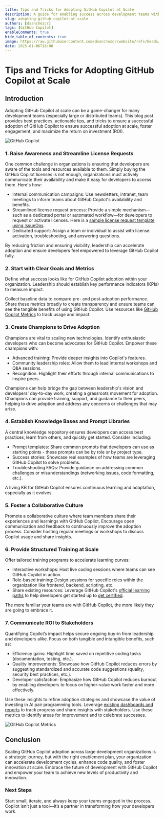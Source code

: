 ```yaml
---
title: Tips and Tricks for Adopting GitHub Copilot at Scale
description: A guide for enabling success across development teams with the adoption of GitHub Copilot.
slug: adopting-github-copilot-at-scale
authors: [dsanchezcr]
tags: [GitHub Copilot]
enableComments: true
hide_table_of_contents: true
image: https://raw.githubusercontent.com/dsanchezcr/website/refs/heads/main/static/img/blog/2025-01-06-GitHubCopilotAtScale/GHCP.jpg
date: 2025-01-06T18:00
---
```


# Tips and Tricks for Adopting GitHub Copilot at Scale

## Introduction
Adopting GitHub Copilot at scale can be a game-changer for many development teams (especially large or distributed teams). This blog post provides best practices, actionable tips, and tricks to ensure a successful adoption of GitHub Copilot to ensure successful adoption at scale, foster engagement, and maximize the return on investment (ROI).

<!--truncate-->
![GitHub Copilot](../static/img/blog/2025-01-06-GitHubCopilotAtScale/GHCP.jpg)

### 1. Raise Awareness and Streamline License Requests
One common challenge in organizations is ensuring that developers are aware of the tools and resources available to them. Simply buying the GitHub Copilot licenses is not enough, organizations must actively communicate their availability and make it easy for developers to access them. Here's how:

- Internal communication campaigns: Use newsletters, intranet, team meetings to inform teams about GitHub Copilot's availability and benefits.
- Streamlined license request process: Provide a simple mechanism—such as a dedicated portal or automated workflow—for developers to request or activate licenses. Here is a [sample license request template using IssueOps](https://github.com/microsoft/GitHubCopilotLicenseAssignment).
- Dedicated support: Assign a team or individual to assist with license activation, troubleshooting, and answering questions.

By reducing friction and ensuring visibility, leadership can accelerate adoption and ensure developers feel empowered to leverage GitHub Copilot fully.

### 2. Start with Clear Goals and Metrics
Define what success looks like for GitHub Copilot adoption within your organization. Leadership should establish key performance indicators (KPIs) to measure impact.

Collect baseline data to compare pre- and post-adoption performance. Share these metrics broadly to create transparency and ensure teams can see the tangible benefits of using GitHub Copilot. Use resources like [GitHub Copilot Metrics](https://github.blog/changelog/2024-10-30-github-copilot-metrics-api-ga-release-now-available/) to track usage and impact.

### 3. Create Champions to Drive Adoption
Champions are vital to scaling new technologies. Identify enthusiastic developers who can become advocates for GitHub Copilot. Empower these champions with:

- Advanced training: Provide deeper insights into Copilot's features.
- Community leadership roles: Allow them to lead internal workshops and Q&A sessions.
- Recognition: Highlight their efforts through internal communications to inspire peers.

Champions can help bridge the gap between leadership's vision and developers' day-to-day work, creating a grassroots movement for adoption. Champions can provide training, support, and guidance to their peers, helping to drive adoption and address any concerns or challenges that may arise.

### 4. Establish Knowledge Bases and Prompt Libraries
A central knowledge repository ensures developers can access best practices, learn from others, and quickly get started. Consider including:

- Prompt templates: Share common prompts that developers can use as starting points - these prompts can be by role or by project type.
- Success stories: Showcase real examples of how teams are leveraging GitHub Copilot to solve problems.
- Troubleshooting FAQs: Provide guidance on addressing common challenges or misunderstandings (networking issues, code formatting, etc.).

A living KB for GitHub Copilot ensures continuous learning and adaptation, especially as it evolves.

### 5. Foster a Collaborative Culture
Promote a collaborative culture where team members share their experiences and learnings with GitHub Copilot. Encourage open communication and feedback to continuously improve the adoption process. Consider hosting regular meetings or workshops to discuss Copilot usage and share insights.

### 6. Provide Structured Training at Scale
Offer tailored training programs to accelerate learning curves:

- Interactive workshops: Host live coding sessions where teams can see GitHub Copilot in action.
- Role-based training: Design sessions for specific roles within the organization like frontend, backend, scripting, etc.
- Share existing resources: Leverage GitHub Copilot's [official learning paths](https://learn.microsoft.com/training/paths/copilot) to help developers get started up to [get certified](https://examregistration.github.com).

The more familiar your teams are with GitHub Copilot, the more likely they are going to embrace it.

### 7. Communicate ROI to Stakeholders
Quantifying Copilot’s impact helps secure ongoing buy-in from leadership and developers alike. Focus on both tangible and intangible benefits, such as:

- Efficiency gains: Highlight time saved on repetitive coding tasks (documentation, testing, etc.).
- Quality improvements: Showcase how GitHub Copilot reduces errors by suggesting standardized and accurate code suggestions (quality, security best practices, etc.).
- Developer satisfaction: Emphasize how GitHub Copilot reduces burnout by enabling developers to focus on higher-value work faster and more effectively.

Use these insights to refine adoption strategies and showcase the value of investing in AI pair programming tools. Leverage [existing dashboards and reports](https://appsource.microsoft.com/product/power-bi/github.github-copilot-metrics) to track progress and share insights with stakeholders. Use these metrics to identify areas for improvement and to celebrate successes.

![GitHub Copilot Metrics](https://store-images.s-microsoft.com/image/apps.19680.0cd72575-1305-4b7f-a8e4-809e6c9073ed.4e7c4c96-672f-43c2-bd94-272f7a8c3734.a3e6053d-baf6-46cb-8b9b-9407c09fd360)

## Conclusion
Scaling GitHub Copilot adoption across large development organizations is a strategic journey, but with the right enablement plan, your organization can accelerate development cycles, enhance code quality, and foster innovation at scale. Embrace the future of development with GitHub Copilot and empower your team to achieve new levels of productivity and innovation.

### Next Steps
Start small, iterate, and always keep your teams engaged in the process. Copilot isn’t just a tool—it’s a partner in transforming how your developers work.